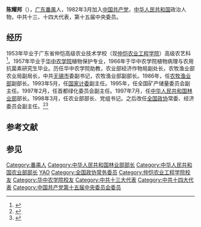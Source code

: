 {{otheruse|subject=中共政治人物|other=香港游泳運動員|陳耀邦 (游泳運動員)}}

'''陈耀邦'''（{{bd|1935年|12月|catIdx=C陈}}），[[广东|广东]][[番禺縣|番禺]]人，1982年3月加入[[中国共产党|中国共产党]]，[[中华人民共和国|中华人民共和国]]政治人物，中共十三、十四大代表，第十五届中央委员。

==经历==
1953年毕业于广东省仲恺高级农业技术学校（现[[仲恺农业工程学院|仲恺农业工程学院]]）高级农艺科<ref>{{cite news|url=http://xq.zhku.edu.cn/info/1070/1606.htm|title=1953年高级农艺科毕业生陈耀邦|publisher=仲恺农业工程学院|accessdate=2018-07-19|archive-url=https://web.archive.org/web/20180719143041/http://xq.zhku.edu.cn/info/1070/1606.htm|archive-date=2018-07-19|dead-url=yes}}</ref>。1957年毕业于[[华中农学院|华中农学院]]植物保护专业，1966年于华中农学院植物病理与农用抗菌素研究生毕业。历任华中农学院助教，农业部经济作物局副处长，农牧渔业部农业局副局长，中共[[无锡市|无锡市]]委副书记，农牧渔业部副部长。1986年，任[[中华人民共和国农牧渔业部|农牧渔业部]]副部长。1993年5月，任[[国家计委|国家计委]]副主任。1995年，任全国矿产储量委员会副主任。1997年2月，任首都绿化委员会副主任。1997年7月，任[[中华人民共和国林业部|中华人民共和国林业部]]部长。1998年3月，任农业部部长、党组书记。之后改任[[全国政协|全国政协]]常委、经济委员会副主任。<ref>{{cite news|url=http://news.sohu.com/20060226/n242023667.shtml|title=简历：全国政协委员陈耀邦(农业界)|date=2006-02-26|publisher=搜狐新闻|accessdate=2018-07-19|archive-url=https://web.archive.org/web/20160313082437/http://news.sohu.com/20060226/n242023667.shtml|archive-date=2016-03-13|dead-url=yes}}</ref><ref>{{cite news|url=http://news.sohu.com/20070306/n248525627.shtml|title=全国政协常委陈耀邦简历)|date=2007-03-06|publisher=搜狐新闻|accessdate=2018-07-19|archive-date=2018-12-12|archive-url=https://web.archive.org/web/20181212232049/http://news.sohu.com/20070306/n248525627.shtml|dead-url=no}}</ref>

==参考文献==
{{Reflist}}
==参见==
{{start box}}
{{s-gov|prc}}
{{s-before|[[刘江_(农业部)|刘江]]}}
{{s-title|[[中華人民共和國農業部|中華人民共和國農業部]]部長|1998年3月－2001年8月}}
{{s-after|[[杜青林|杜青林]]}}
{{end box}}
{{第8届国务院}}
{{第9届国务院}}
{{DEFAULTSORT:chen yaobang}}
[[Category:番禺人|Category:番禺人]]
[[Category:中华人民共和国林业部部长|Category:中华人民共和国林业部部长]]
[[Category:中华人民共和国农业部部长|Category:中华人民共和国农业部部长]]
[[Category:陈姓|YAO]]
[[Category:全国政协常务委员|Category:全国政协常务委员]]
[[Category:仲恺农业工程学院校友|Category:仲恺农业工程学院校友]]
[[Category:华中农学院校友|Category:华中农学院校友]]
[[Category:中共十三大代表|Category:中共十三大代表]]
[[Category:中共十四大代表|Category:中共十四大代表]]
[[Category:中国共产党第十五届中央委员会委员|Category:中国共产党第十五届中央委员会委员]]